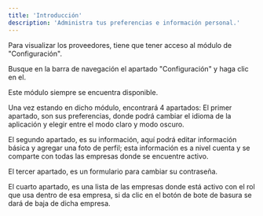 ```yaml
---
title: 'Introducción'
description: 'Administra tus preferencias e información personal.'
---
```


Para visualizar los proveedores, tiene que tener acceso al módulo de "Configuración".

Busque en la barra de navegación el apartado "Configuración" y haga clic en el.

Este módulo siempre se encuentra disponible. 

Una vez estando en dicho módulo, encontrará 4 apartados: 
El primer apartado, son sus preferencias, donde podrá cambiar el idioma de la aplicación y elegir entre el modo claro y modo oscuro. 

El segundo apartado, es su información, aquí podrá editar información básica y agregar una foto de perfil; esta información es a nivel cuenta y se comparte con todas las empresas donde se encuentre activo. 

El tercer apartado, es un formulario para cambiar su contraseña. 

El cuarto apartado, es una lista de las empresas donde está activo con el rol que usa dentro de esa empresa, si da clic en el botón de bote de basura se dará de baja de dicha empresa.